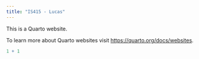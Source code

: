 ```yaml
---
title: "IS415 - Lucas"
---
```


This is a Quarto website.

To learn more about Quarto websites visit <https://quarto.org/docs/websites>.

```r
1 + 1
```
